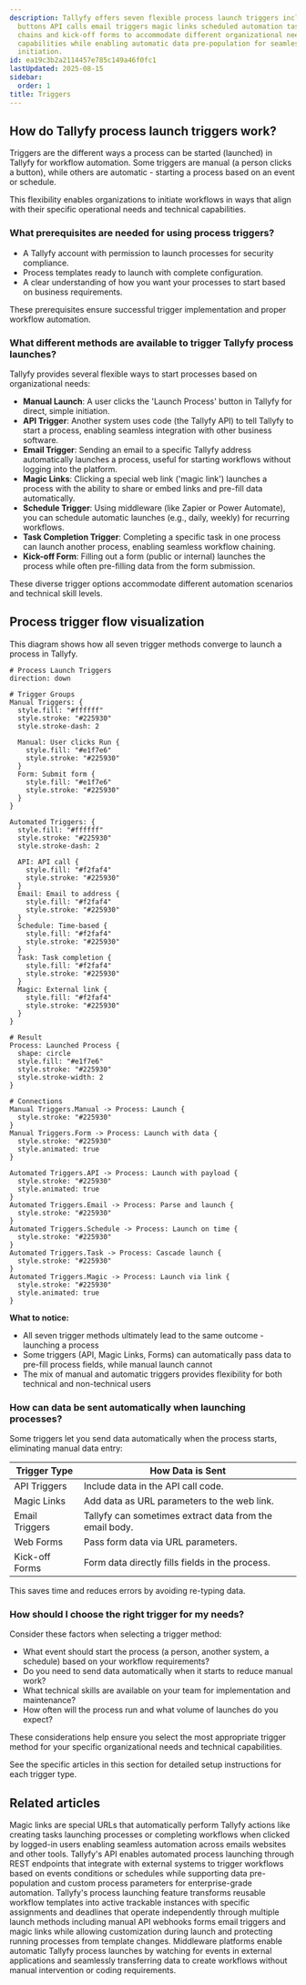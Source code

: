 ```yaml
---
description: Tallyfy offers seven flexible process launch triggers including manual
  buttons API calls email triggers magic links scheduled automation task completion
  chains and kick-off forms to accommodate different organizational needs and technical
  capabilities while enabling automatic data pre-population for seamless workflow
  initiation.
id: ea19c3b2a2114457e785c149a46f0fc1
lastUpdated: 2025-08-15
sidebar:
  order: 1
title: Triggers
---
```


## How do Tallyfy process launch triggers work?

Triggers are the different ways a process can be started (launched) in Tallyfy for workflow automation. Some triggers are manual (a person clicks a button), while others are automatic - starting a process based on an event or schedule.

This flexibility enables organizations to initiate workflows in ways that align with their specific operational needs and technical capabilities.

### What prerequisites are needed for using process triggers?

*   A Tallyfy account with permission to launch processes for security compliance.
*   Process templates ready to launch with complete configuration.
*   A clear understanding of how you want your processes to start based on business requirements.

These prerequisites ensure successful trigger implementation and proper workflow automation.

### What different methods are available to trigger Tallyfy process launches?

Tallyfy provides several flexible ways to start processes based on organizational needs:

*   **Manual Launch**: A user clicks the 'Launch Process' button in Tallyfy for direct, simple initiation.
*   **API Trigger**: Another system uses code (the Tallyfy API) to tell Tallyfy to start a process, enabling seamless integration with other business software.
*   **Email Trigger**: Sending an email to a specific Tallyfy address automatically launches a process, useful for starting workflows without logging into the platform.
*   **Magic Links**: Clicking a special web link ('magic link') launches a process with the ability to share or embed links and pre-fill data automatically.
*   **Schedule Trigger**: Using middleware (like Zapier or Power Automate), you can schedule automatic launches (e.g., daily, weekly) for recurring workflows.
*   **Task Completion Trigger**: Completing a specific task in one process can launch another process, enabling seamless workflow chaining.
*   **Kick-off Form**: Filling out a form (public or internal) launches the process while often pre-filling data from the form submission.

These diverse trigger options accommodate different automation scenarios and technical skill levels.

## Process trigger flow visualization

This diagram shows how all seven trigger methods converge to launch a process in Tallyfy.

```d2
# Process Launch Triggers
direction: down

# Trigger Groups
Manual Triggers: {
  style.fill: "#ffffff"
  style.stroke: "#225930"
  style.stroke-dash: 2
  
  Manual: User clicks Run {
    style.fill: "#e1f7e6"
    style.stroke: "#225930"
  }
  Form: Submit form {
    style.fill: "#e1f7e6"
    style.stroke: "#225930"
  }
}

Automated Triggers: {
  style.fill: "#ffffff"
  style.stroke: "#225930"
  style.stroke-dash: 2
  
  API: API call {
    style.fill: "#f2faf4"
    style.stroke: "#225930"
  }
  Email: Email to address {
    style.fill: "#f2faf4"
    style.stroke: "#225930"
  }
  Schedule: Time-based {
    style.fill: "#f2faf4"
    style.stroke: "#225930"
  }
  Task: Task completion {
    style.fill: "#f2faf4"
    style.stroke: "#225930"
  }
  Magic: External link {
    style.fill: "#f2faf4"
    style.stroke: "#225930"
  }
}

# Result
Process: Launched Process {
  shape: circle
  style.fill: "#e1f7e6"
  style.stroke: "#225930"
  style.stroke-width: 2
}

# Connections
Manual Triggers.Manual -> Process: Launch {
  style.stroke: "#225930"
}
Manual Triggers.Form -> Process: Launch with data {
  style.stroke: "#225930"
  style.animated: true
}

Automated Triggers.API -> Process: Launch with payload {
  style.stroke: "#225930"
  style.animated: true
}
Automated Triggers.Email -> Process: Parse and launch {
  style.stroke: "#225930"
}
Automated Triggers.Schedule -> Process: Launch on time {
  style.stroke: "#225930"
}
Automated Triggers.Task -> Process: Cascade launch {
  style.stroke: "#225930"
}
Automated Triggers.Magic -> Process: Launch via link {
  style.stroke: "#225930"
  style.animated: true
}
```

**What to notice:**
- All seven trigger methods ultimately lead to the same outcome - launching a process
- Some triggers (API, Magic Links, Forms) can automatically pass data to pre-fill process fields, while manual launch cannot
- The mix of manual and automatic triggers provides flexibility for both technical and non-technical users

### How can data be sent automatically when launching processes?

Some triggers let you send data automatically when the process starts, eliminating manual data entry:

| Trigger Type      | How Data is Sent                                     |
|-------------------|------------------------------------------------------|
| API Triggers      | Include data in the API call code.                   |
| Magic Links       | Add data as URL parameters to the web link.          |
| Email Triggers    | Tallyfy can sometimes extract data from the email body.|
| Web Forms         | Pass form data via URL parameters.                   |
| Kick-off Forms    | Form data directly fills fields in the process.      |

This saves time and reduces errors by avoiding re-typing data.

### How should I choose the right trigger for my needs?

Consider these factors when selecting a trigger method:
- What event should start the process (a person, another system, a schedule) based on your workflow requirements?
- Do you need to send data automatically when it starts to reduce manual work?
- What technical skills are available on your team for implementation and maintenance?
- How often will the process run and what volume of launches do you expect?

These considerations help ensure you select the most appropriate trigger method for your specific organizational needs and technical capabilities.

See the specific articles in this section for detailed setup instructions for each trigger type.


<PageTree />


## Related articles
<CardGrid>
<LinkTitleCard header="<b>Triggers > Launch via a magic link</b>" href="/products/pro/launching/triggers/magic-links/" > Magic links are special URLs that automatically perform Tallyfy actions like creating tasks launching processes or completing workflows when clicked by logged-in users enabling seamless automation across emails websites and other tools. </LinkTitleCard>
<LinkTitleCard header="<b>Triggers > Launch via API</b>" href="/products/pro/launching/triggers/via-api/" > Tallyfy's API enables automated process launching through REST endpoints that integrate with external systems to trigger workflows based on events conditions or schedules while supporting data pre-population and custom process parameters for enterprise-grade automation. </LinkTitleCard>
<LinkTitleCard header="<b>Pro > Launching</b>" href="/products/pro/launching/" > Tallyfy's process launching feature transforms reusable workflow templates into active trackable instances with specific assignments and deadlines that operate independently through multiple launch methods including manual API webhooks forms email triggers and magic links while allowing customization during launch and protecting running processes from template changes. </LinkTitleCard>
<LinkTitleCard header="<b>Triggers > Launch via middleware</b>" href="/products/pro/launching/triggers/via-middleware/" > Middleware platforms enable automatic Tallyfy process launches by watching for events in external applications and seamlessly transferring data to create workflows without manual intervention or coding requirements. </LinkTitleCard>
</CardGrid>
